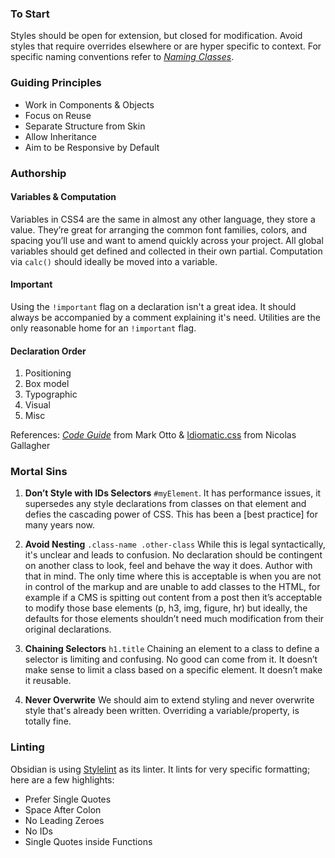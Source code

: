 

### To Start

Styles should be open for extension, but closed for modification. Avoid styles that require overrides elsewhere or are hyper specific to context. For specific naming conventions refer to [_Naming Classes_](docs/naming-classes.md).

### Guiding Principles

- Work in Components & Objects
- Focus on Reuse
- Separate Structure from Skin
- Allow Inheritance
- Aim to be Responsive by Default


### Authorship

#### Variables & Computation

Variables in CSS4 are the same in almost any other language, they store a value. They’re great for arranging the common font families, colors, and spacing you’ll use and want to amend quickly across your project. All global variables should get defined and collected in their own partial. Computation via `calc()` should ideally be moved into a variable.

#### Important

Using the `!important` flag on a declaration isn't a great idea. It should always be accompanied by a comment explaining it's need. Utilities are the only reasonable home for an `!important` flag.

#### Declaration Order

1. Positioning
2. Box model
3. Typographic
4. Visual
5. Misc

References: [_Code Guide_](http://codeguide.co/#css-declaration-order) from Mark Otto & [Idiomatic.css](https://github.com/necolas/idiomatic-css#declaration-order) from Nicolas Gallagher

### Mortal Sins

1. **Don’t Style with IDs Selectors** `#myElement`. It has performance issues, it supersedes any style declarations from classes on that element and defies the cascading power of CSS. This has been a [best practice] for many years now.

2. **Avoid Nesting** `.class-name .other-class` While this is legal syntactically, it's unclear and leads to confusion. No declaration should be contingent on another class to look, feel and behave the way it does. Author with that in mind. The only time where this is acceptable is when you are not in control of the markup and are unable to add classes to the HTML, for example if a CMS is spitting out content from a post then it’s acceptable to modify those base elements (p, h3, img, figure, hr) but ideally, the defaults for those elements shouldn’t need much modification from their original declarations.

3. **Chaining Selectors** `h1.title` Chaining an element to a class to define a selector is limiting and confusing. No good can come from it. It doesn’t make sense to limit a class based on a specific element. It doesn’t make it reusable.

4. **Never Overwrite** We should aim to extend styling and never overwrite style that's already been written. Overriding a variable/property, is totally fine.

### Linting

Obsidian is using [Stylelint](http://stylelint.io/) as its linter. It lints for very specific formatting; here are a few highlights:

- Prefer Single Quotes
- Space After Colon
- No Leading Zeroes
- No IDs
- Single Quotes inside Functions